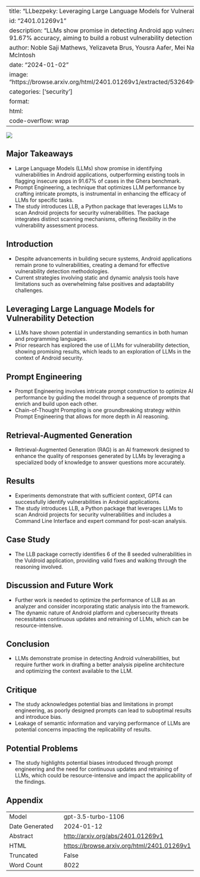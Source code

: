
---
title: "LLbezpeky: Leveraging Large Language Models for Vulnerability Detection"
id: "2401.01269v1"
description: "LLMs show promise in detecting Android app vulnerabilities with 91.67% accuracy, aiming to build a robust vulnerability detection system."
author: Noble Saji Mathews, Yelizaveta Brus, Yousra Aafer, Mei Nagappan, Shane McIntosh
date: "2024-01-02"
image: "https://browse.arxiv.org/html/2401.01269v1/extracted/5326490/exp_arch.png"
categories: ['security']
format:
  html:
    code-overflow: wrap
---

![](https://browse.arxiv.org/html/2401.01269v1/extracted/5326490/exp_arch.png)

## Major Takeaways
- Large Language Models (LLMs) show promise in identifying vulnerabilities in Android applications, outperforming existing tools in flagging insecure apps in 91.67% of cases in the Ghera benchmark.
- Prompt Engineering, a technique that optimizes LLM performance by crafting intricate prompts, is instrumental in enhancing the efficacy of LLMs for specific tasks.
- The study introduces LLB, a Python package that leverages LLMs to scan Android projects for security vulnerabilities. The package integrates distinct scanning mechanisms, offering flexibility in the vulnerability assessment process.

## Introduction
- Despite advancements in building secure systems, Android applications remain prone to vulnerabilities, creating a demand for effective vulnerability detection methodologies.
- Current strategies involving static and dynamic analysis tools have limitations such as overwhelming false positives and adaptability challenges.

## Leveraging Large Language Models for Vulnerability Detection
- LLMs have shown potential in understanding semantics in both human and programming languages.
- Prior research has explored the use of LLMs for vulnerability detection, showing promising results, which leads to an exploration of LLMs in the context of Android security.

## Prompt Engineering
- Prompt Engineering involves intricate prompt construction to optimize AI performance by guiding the model through a sequence of prompts that enrich and build upon each other.
- Chain-of-Thought Prompting is one groundbreaking strategy within Prompt Engineering that allows for more depth in AI reasoning.

## Retrieval-Augmented Generation
- Retrieval-Augmented Generation (RAG) is an AI framework designed to enhance the quality of responses generated by LLMs by leveraging a specialized body of knowledge to answer questions more accurately.

## Results
- Experiments demonstrate that with sufficient context, GPT4 can successfully identify vulnerabilities in Android applications.
- The study introduces LLB, a Python package that leverages LLMs to scan Android projects for security vulnerabilities and includes a Command Line Interface and expert command for post-scan analysis.

## Case Study
- The LLB package correctly identifies 6 of the 8 seeded vulnerabilities in the Vuldroid application, providing valid fixes and walking through the reasoning involved.

## Discussion and Future Work
- Further work is needed to optimize the performance of LLB as an analyzer and consider incorporating static analysis into the framework.
- The dynamic nature of Android platform and cybersecurity threats necessitates continuous updates and retraining of LLMs, which can be resource-intensive.

## Conclusion
- LLMs demonstrate promise in detecting Android vulnerabilities, but require further work in drafting a better analysis pipeline architecture and optimizing the context available to the LLM.

## Critique
- The study acknowledges potential bias and limitations in prompt engineering, as poorly designed prompts can lead to suboptimal results and introduce bias.
- Leakage of semantic information and varying performance of LLMs are potential concerns impacting the replicability of results.

## Potential Problems
- The study highlights potential biases introduced through prompt engineering and the need for continuous updates and retraining of LLMs, which could be resource-intensive and impact the applicability of the findings.

## Appendix

|          |          |
|----------|----------|
| Model     | gpt-3.5-turbo-1106       |
| Date Generated     | 2024-01-12       |
| Abstract | [http://arxiv.org/abs/2401.01269v1](http://arxiv.org/abs/2401.01269v1)        |
| HTML     | [https://browse.arxiv.org/html/2401.01269v1](https://browse.arxiv.org/html/2401.01269v1)       |
| Truncated       | False       |
| Word Count       | 8022       |